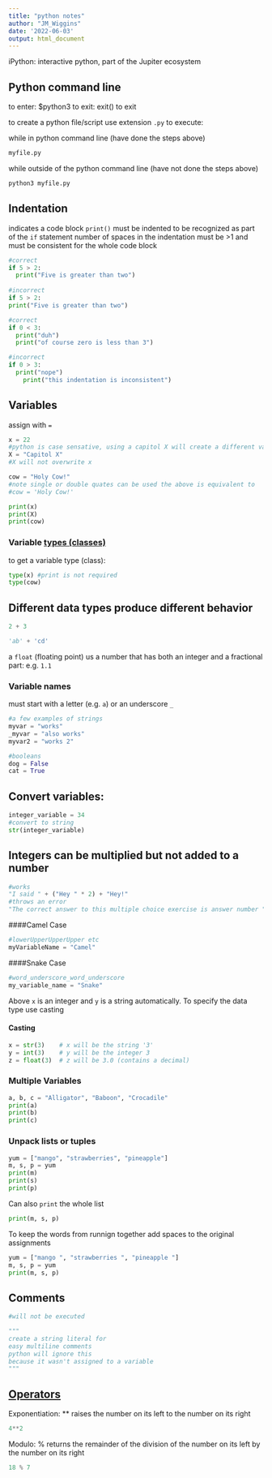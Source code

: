 ```yaml
---
title: "python notes"
author: "JM_Wiggins"
date: '2022-06-03'
output: html_document
---
```


iPython: interactive python, part of the Jupiter ecosystem  

## Python command line
to enter: $python3
to exit: exit()
to exit

to create a python file/script use extension `.py`
to execute:

while in python command line (have done the steps above)
```python
myfile.py
```


while outside of the python command line (have not done the steps above)
```python
python3 myfile.py
```


## Indentation
indicates a code block
`print()` must be indented to be recognized as part of the `if` statement
number of spaces in the indentation must be >1 and must be consistent for the whole code block
```python
#correct
if 5 > 2:
  print("Five is greater than two")
  
#incorrect
if 5 > 2:
print("Five is greater than two")

#correct
if 0 < 3:
  print("duh")
  print("of course zero is less than 3")

#incorrect
if 0 > 3:
  print("nope")
    print("this indentation is inconsistent")
```


## Variables
assign with `=`
```python
x = 22
#python is case sensative, using a capitol X will create a different variable
X = "Capitol X"
#X will not overwrite x

cow = "Holy Cow!"
#note single or double quates can be used the above is equivalent to 
#cow = 'Holy Cow!'

print(x)
print(X)
print(cow)

```

### Variable [types (classes)](https://www.w3schools.com/python/python_datatypes.asp)
to get a variable type (class):
```python
type(x) #print is not required
type(cow)
```

## Different data types produce different behavior
```python
2 + 3

'ab' + 'cd'
```
a `float` (floating point) us a number that has both an integer and a fractional part: e.g. `1.1`  
  
### Variable names
must start with a letter (e.g. `a`) or an underscore `_`
```python
#a few examples of strings
myvar = "works"
_myvar = "also works"
myvar2 = "works 2"

#booleans
dog = False
cat = True
```

## Convert variables:
```python
integer_variable = 34
#convert to string
str(integer_variable)
```

## Integers can be multiplied but not added to a number
```python
#works
"I said " + ("Hey " * 2) + "Hey!"
#throws an error
"The correct answer to this multiple choice exercise is answer number " + 2
```

####Camel Case
```python
#lowerUpperUpperUpper etc
myVariableName = "Camel"
```

####Snake Case
```python
#word_underscore_word_underscore
my_variable_name = "Snake"
```

Above `x` is an integer and `y` is a string automatically.
To specify the data type use casting

#### Casting
```python
x = str(3)    # x will be the string '3'
y = int(3)    # y will be the integer 3
z = float(3)  # z will be 3.0 (contains a decimal)
```

### Multiple Variables
```python
a, b, c = "Alligator", "Baboon", "Crocadile" 
print(a)
print(b)
print(c)
```

### Unpack lists or tuples
```python
yum = ["mango", "strawberries", "pineapple"]
m, s, p = yum
print(m)
print(s)
print(p)
```

Can also `print` the whole list
```python
print(m, s, p)
```

To keep the words from runnign together add spaces to the original assignments
```python
yum = ["mango ", "strawberries ", "pineapple "]
m, s, p = yum
print(m, s, p)
```

## Comments
```python
#will not be executed

"""
create a string literal for 
easy multiline comments
python will ignore this
because it wasn't assigned to a variable
"""
```

## [Operators](https://www.w3schools.com/python/python_operators.asp)
Exponentiation: ** raises the number on its left to the number on its right  
```python
4**2
```
Modulo: % returns the remainder of the division of the number on its left by the number on its right
```python
18 % 7
```


